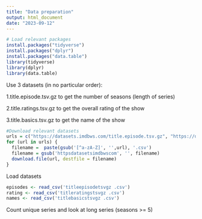 ```yaml
---
title: "Data preparation"
output: html_document
date: "2023-09-12"
---
```

```r
# Load relevant packages
install.packages("tidyverse")
install.packages("dplyr")
install.packages("data.table")
library(tidyverse)
library(dplyr)
library(data.table)
```

Use 3 datasets (in no particular order): 

1.title.episode.tsv.gz to get the number of seasons (length of series)

2.title.ratings.tsv.gz to get the overall rating of the show

3.title.basics.tsv.gz to get the name of the show

```r
#Download relevant datasets
urls = c("https://datasets.imdbws.com/title.episode.tsv.gz", "https://datasets.imdbws.com/title.ratings.tsv.gz", "https://datasets.imdbws.com/title.basics.tsv.gz")
for (url in urls) {
  filename =  paste(gsub('[^a-zA-Z]', '',url), '.csv')
  filename = gsub('httpsdatasetsimdbwscom', '', filename)
  download.file(url, destfile = filename)
}

```

Load datasets
```r
episodes <- read_csv('titleepisodetsvgz .csv')
rating <- read_csv('titleratingstsvgz .csv')
names <- read_csv('titlebasicstsvgz .csv')
```

Count unique series and look at long series (seasons >= 5)
```r

```